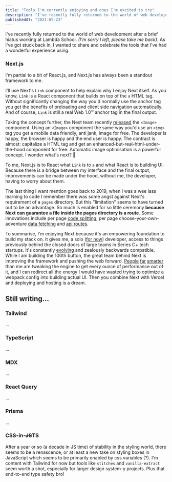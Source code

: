 ```yaml
---
title: "Tools I'm currently enjoying and ones I'm excited to try"
description: "I've recently fully returned to the world of web development after a brief hiatus working at Lambda School. (I'm sorry I left, please take me back). As I've got stuck back in, I wanted to share and celebrate the tools that I've had a wonderful experience using."
publishedAt: "2021-05-23"
---
```


I've recently fully returned to the world of web development after a brief hiatus working at Lambda School. _(I'm sorry I left, please take me back)_. As I've got stuck back in, I wanted to share and celebrate the tools that I've had a wonderful experience using.

### Next.js

I'm partial to a bit of React.js, and Next.js has always been a standout framework to me.

I'll use Next's `Link` component to help explain why I enjoy Next itself. As you know, `Link` is a React component that builds on top of the `a` HTML tag. Without significantly changing the way you'd normally use the anchor tag you get the benefits of preloading and client side navigation automatically. And of course, `Link` is still a real Web 1.0&trade; anchor tag in the final output.

Taking the concept further, the Next team recently [released](https://nextjs.org/blog/next-10#built-in-image-component-and-automatic-image-optimization) the `<Image>` component. Using an `<Image>` component the same way you'd use an `<img>` tag you get a mobile data friendly, anti jank, image for free. The developer is happy, the browser is happy and the end user is happy. The contract is almost: capitalize a HTML tag and get an enhanced-but-real-html-under-the-hood component for free. Automatic image optimisation is a powerful concept. I wonder what's next? 🥁

To me, Next.js is to React what `Link` is to `a` and what React is to building UI. Because there is a bridge between my interface and the final output, improvements can be made under the hood, without me, the developer, having to worry about them.

The last thing I want mention goes back to 2019, when I was a wee lass learning to code I remember there was some angst against Next's requirement of a `pages` directory. But this "limitation" seems to have turned out to be an advantage. So much is enabled for so little ceremony **because Next can guarantee a file inside the pages directory is a route**. Some innovations include per page [code splitting](https://nextjs.org/docs/migrating/from-react-router#code-splitting), per page choose-your-own-adventure [data fetching](https://nextjs.org/docs/basic-features/data-fetching) and [api routes](https://nextjs.org/docs/api-routes/introduction).

To summarise, I'm enjoying Next because it's an empowering foundation to build my stack on. It gives me, a solo ([for now](/delba-resume.pdf)) developer, access to things previously behind the closed doors of large teams in Series C+ tech startups. It's constantly [evolving](https://nextjs.org/conf) and zealously backwards compatible. While I am building the 100th button, the great team behind Next is improving the framework and pushing the web forward. [People](https://github.com/vercel/next.js/graphs/contributors) [far](https://nextjs.org/blog/next-9#google-chrome-collaboration) [smarter](https://nextjs.org/blog/next-10-2#growing-the-team) than me are tweaking the engine to get every ounce of performance out of it, and I can redirect all the energy I would have wasted trying to optimize a webpack config into building actual UI. Then you combine Next with Vercel and deploying and hosting is a dream.

## Still writing...

### Tailwind

...

### TypeScript

...

[//]: <> (I've seen the light and I'm all in.)

### MDX

...

### React Query

...

### Prisma

...

### CSS-in-~~JS~~TS

After a year or so (a decade in JS time) of stability in the styling world, there seems to be a renascence, or at least a new take on styling boxes in JavaScript which seems to be primarily enabled by css variables (?). I'm content with Tailwind for now but tools like `stitches` and `vanilla-extract` seem worth a shot, especially for larger design system-y projects. Plus that end-to-end type safety bro!
